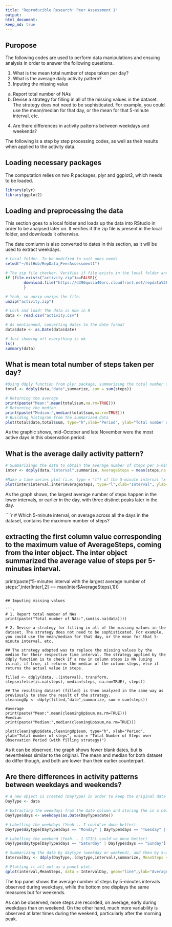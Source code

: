 ```yaml
---
title: "Reproducible Research: Peer Assessment 1"
output: 
html_document:
keep_md: true
---
```

## Puropose

The following codes are used to perform data manipulations and ensuing analysis in order to answer the following questions.  

1. What is the mean total number of steps taken per day?
2. What is the average daily activity pattern?
3. Inputing the missing value  
a. Report total number of NAs  
b. Devise a strategy for filling in all of the missing values in the    dataset. The strategy does not need to be sophisticated. For example, you could use the mean/median for that day, or the mean for that 5-minute interval, etc.
4. Are there differences in activity patterns between weekdays and weekends?  

The following is a step by step processing codes, as well as their results when applied to the activity data.


## Loading necessary packages

The computation relies on two R packages, plyr and ggplot2, which needs to be loaded.


```r
library(plyr)
library(ggplot2)
```


## Loading and preprocessing the data

This section goes to a local folder and loads up the data into RStudio in order to be analysed later on. It verifies if the zip file is present in the local folder, and downloads it otherwise.  

The date comlumn is also converted to dates in this section, as it will be used to extract weekdays.


```r

# Local folder. To be modified to suit ones needs
setwd("~/GitHub/RepData_PeerAssessment1")

# The zip file checker. Verifies if file exists in the local folder and downloads it otherwise.
if (file.exists("activity.zip")==FALSE){
        download.file("https://d396qusza40orc.cloudfront.net/repdata%2Fdata%2Factivity.zip", destfile="activity.zip", method="curl")
        }

# Yeah, so unzip unzips the file.
unzip("activity.zip")

# Lock and load! The data is now in R
data <- read.csv("activity.csv")

# As mentionned, converting dates to the date format
data$date <- as.Date(data$date)

# Just showing off everything is ok
ls()
summary(data)
```


## What is mean total number of steps taken per day?

```r

#Using ddply function from plyr package, summarizing the total number of steps, by day.
total <- ddply(data,"date",summarize, sum = sum(steps))

# Returning the average
print(paste("Mean:",mean(total$sum,na.rm=TRUE)))
# Returning the median
print(paste("Median:",median(total$sum,na.rm=TRUE)))
# Building histogram from the summarized data
plot(total$date,total$sum, type="h",xlab="Period", ylab="Total number of steps", main = "Total Number of Steps over Observation Period")
````
  
As the graphic shows, mid-October and late November were the most active days in this observation period.  


## What is the average daily activity pattern?

```r
# Summarizingn the data to obtain the average number of steps per 5-minutes interval.
inter <- ddply(data,"interval",summarize, AverageSteps = mean(steps,na.rm=TRUE))

#Make a time series plot (i.e. type = "l") of the 5-minute interval (x-axis) and the average number of steps taken, averaged across all days (y-axis)
plot(inter$interval,inter$AverageSteps, type="l",xlab="Interval", ylab="Average number of steps", main = "Average Number of Steps per 5-minutes Time Interval")
```

As the graph shows, the largest average number of steps happen in the lower intervals, or earlier in the day, with three distinct peaks later in the day.

````r
# Which 5-minute interval, on average across all the days in the dataset, contains the maximum number of steps?

## extracting the first column value corresponding to the maximum value of AverageSteps, coming from the inter object. The inter object summarized the average value of steps per 5-minutes interval.
print(paste("5-minutes interval with the largest average number of steps:",inter[inter[,2] == max(inter$AverageSteps),1]))
```

## Imputing missing values

```r
# 1. Report total number of NAs 
print(paste("Total number of NAs:",sum(is.na(data))))

# 2. Devise a strategy for filling in all of the missing values in the dataset. The strategy does not need to be sophisticated. For example, you could use the mean/median for that day, or the mean for that 5-minute interval, etc.

## The strategy adopted was to replace the missing values by the median for their respective time interval. The strategy applied by the ddply function is to check if a row in column steps is NA (using is.na), if true, it returns the median of the column steps, else it returns the actual value in steps.

filled <- ddply(data, .(interval), transform, steps=ifelse(is.na(steps), median(steps, na.rm=TRUE), steps))

## The resulting dataset (filled) is then analyzed in the same way as previously to show the result of the strategy.
cleaningUp <- ddply(filled,"date",summarize, sum = sum(steps))

#average
print(paste("Mean:",mean(cleaningUp$sum,na.rm=TRUE)))
#median
print(paste("Median:",median(cleaningUp$sum,na.rm=TRUE)))

plot(cleaningUp$date,cleaningUp$sum, type="h", xlab="Period", ylab="Total number of steps", main = "Total Number of Steps over Observation Period (with filling strategy)")
```

As it can be observed, the graph shows fewer blank dates, but is nevertheless similar to the original. The mean and median for both dataset do differ though, and both are lower than their earlier counterpart.


## Are there differences in activity patterns between weekdays and weekends?

```r
# A new object is created (DayType) in order to keep the original data object intact.
DayType <- data

# Extracting the weekdays from the date column and storing the in a new column labelled days
DayType$days <- weekdays(as.Date(DayType$date))

# Labelling the weekdays (Yeah... I could've done better)
DayType$daytype[DayType$days == "Monday" | DayType$days == "Tuesday" | DayType$days == "Wednesday" | DayType$days == "Thursday" | DayType$days == "Friday"] <- "Weekday"

# Labelling the weekend (Yeah... I STILL could've done better)
DayType$daytype[DayType$days == "Saturday" | DayType$days == "Sunday"] <- "Weekend"

# Summarizing the data by daytype (weekday or weekend), and then by 5-minutes time intervals.
IntervalDay <- ddply(DayType,.(daytype,interval),summarize, MeanSteps = mean(steps,na.rm=TRUE))

# Plotting it all out as a panel plot.
qplot(interval,MeanSteps, data = IntervalDay, geom="line",ylab="Average Number of Steps",xlab = "Time Intervals", main="Average Number of Steps per 5-minutes Time Interval, divided by Day Type") + facet_wrap(~daytype,nrow=2)
```

The top panel shows the average number of steps by 5-minutes intervals observed during weekdays, while the bottom one displays the same measures but for weekends.  

As can be observed, more steps are recorded, on average, early during weekdays than on weekend. On the other hand, much more variability is observed at later times during the weekend, particularly after the morning peak. 